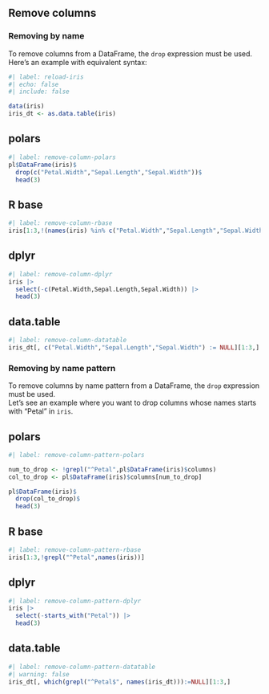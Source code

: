 ## Remove columns

### Removing by name

To remove columns from a DataFrame, the `drop` expression must be used.  
Here's an example with equivalent syntax:  

```r
#| label: reload-iris
#| echo: false
#| include: false

data(iris)
iris_dt <- as.data.table(iris)
```


::: {.panel-tabset}  
## polars

```r
#| label: remove-column-polars
pl$DataFrame(iris)$
  drop(c("Petal.Width","Sepal.Length","Sepal.Width"))$
  head(3)
```

## R base

```r
#| label: remove-column-rbase
iris[1:3,!(names(iris) %in% c("Petal.Width","Sepal.Length","Sepal.Width"))]
```

## dplyr

```r
#| label: remove-column-dplyr
iris |>
  select(-c(Petal.Width,Sepal.Length,Sepal.Width)) |>
  head(3)
```

## data.table

```r
#| label: remove-column-datatable
iris_dt[, c("Petal.Width","Sepal.Length","Sepal.Width") := NULL][1:3,]
```
:::

### Removing by name pattern

To remove columns by name pattern from a DataFrame, the `drop` expression must be used.  
Let's see an example where you want to drop columns whose names starts with "Petal" in `iris`.

::: {.panel-tabset}  
## polars

```r
#| label: remove-column-pattern-polars

num_to_drop <- !grepl("^Petal",pl$DataFrame(iris)$columns)
col_to_drop <- pl$DataFrame(iris)$columns[num_to_drop]

pl$DataFrame(iris)$
  drop(col_to_drop)$
  head(3)
```

## R base

```r
#| label: remove-column-pattern-rbase
iris[1:3,!grepl("^Petal",names(iris))]
```

## dplyr

```r
#| label: remove-column-pattern-dplyr
iris |>
  select(-starts_with("Petal")) |>
  head(3)
```

## data.table

```r
#| label: remove-column-pattern-datatable
#| warning: false
iris_dt[, which(grepl("^Petal$", names(iris_dt))):=NULL][1:3,]
```
:::